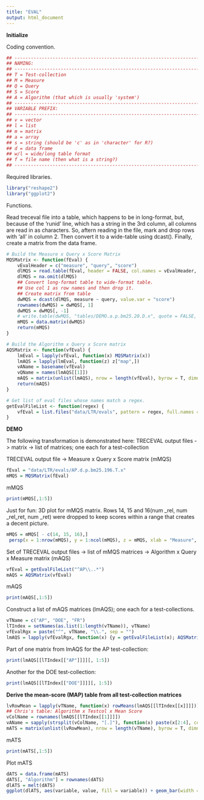 ```yaml
---
title: "EVAL"
output: html_document
---
```


**Initialize**

Coding convention.

```r
## --------------------------------------------------------------------------------------
## NAMING:
## --------------------------------------------------------------------------------------
## T = Test-collection
## M = Measure
## Q = Query
## S = Score
## A = Algorithm (that which is usually 'system')
## --------------------------------------------------------------------------------------
## VARIABLE PREFIX:
## --------------------------------------------------------------------------------------
## v = vector
## l = list
## m = matrix
## a = array
## s = string (should be 'c' as in 'character' for R?)
## d = data frame
## w/l = wide/long table format
## f = file name (then what is a string?)
## --------------------------------------------------------------------------------------
```

Required libraries.

```r
library("reshape2")
library("ggplot2")
```

Functions.

Read treceval file into a table, which happens to be in long-format, but, because of the 'runid' line, which has a string in the 3rd column, all columns are read in as characters. So, aftern reading in the file, mark and drop rows with 'all' in column 2\. Then convert it to a wide-table using dcast(). Finally, create a matrix from the data frame.

```r

# Build the Measure x Query x Score Matrix
MQSMatrix <- function(fEval) {
    vEvalHeader = c("measure", "query", "score")
    dlMQS = read.table(fEval, header = FALSE, col.names = vEvalHeader, na.strings = c("runid", "all"))
    dlMQS = na.omit(dlMQS)
    ## Convert long-format table to wide-format table.
    ## Use col 1 as row names and then drop it.
    ## Create matrix from table
    dwMQS = dcast(dlMQS, measure ~ query, value.var = "score")
    rownames(dwMQS) = dwMQS[, 1]
    dwMQS = dwMQS[, -1]
    # write.table(dwMQS, "tables/DEMO.a.p.bm25.20.D.x", quote = FALSE, row.names = FALSE)
    mMQS = data.matrix(dwMQS)
    return(mMQS)
}

# Build the Algorithm x Query x Score matrix
AQSMatrix <- function(vfEval) {
    lmEval = lapply(vfEval, function(x) MQSMatrix(x))
    lmAQS = lapply(lmEval, function(z) z["map",])
    vAName = basename(vfEval)
    vQName = names(lmAQS[[1]])
    mAQS = matrix(unlist(lmAQS), nrow = length(vfEval), byrow = T, dimnames = list(vAName, vQName))
    return(mAQS)
}

# Get list of eval files whose names match a regex.
getEvalFileList <- function(regex) {
    vfEval = list.files("data/LTR/evals", pattern = regex, full.names = TRUE)
}
```


**DEMO**

The following transformation is demonstrated here:
TRECEVAL output files -> matrix -> list of matrices; one each for a test-collection

TRECEVAL output file -> Measure x Query x Score matrix (mMQS)

```r
fEval = "data/LTR/evals/AP.d.p.bm25.196.T.x"
mMQS = MQSMatrix(fEval)
```

mMQS
```r
print(mMQS[,1:5])
```

Just for fun:
3D plot for mMQS matrix. Rows 14, 15 and 16(num \_rel, num \_rel\_ret, num \_ret) were dropped to keep scores within a range that creates a decent picture.

```r
mMQS = mMQS[ - c(14, 15, 16),]
 persp(x = 1:nrow(mMQS), y = 1:ncol(mMQS), z = mMQS, xlab = "Measure", ylab = "Query", zlab = "Score", theta = 30, phi = 30, col = "lightblue", shade = 0.25, ticktype = "detailed")
```

Set of TRECEVAL output files -> list of mMQS matrices -> Algorithm x Query x Measure matrix (mAQS)

```r
vfEval = getEvalFileList("^AP\\..*")
mAQS = AQSMatrix(vfEval)
```

mAQS
```r
print(mAQS[,1:5])
```

Construct a list of mAQS matrices (lmAQS); one each for a test-collections.

```r
vTName = c("AP", "DOE", "FR")
lTIndex = setNames(as.list(1:length(vTName)), vTName)
vfEvalRgx = paste("^", vTName, "\\.", sep = "")
lmAQS = lapply(vfEvalRgx, function(x) {y = getEvalFileList(x); AQSMatrix(y)})
```

Part of one matrix from lmAQS for the AP test-collection:
```r
print(lmAQS[[lTIndex[["AP"]]]][, 1:5])
```

Another for the DOE test-collection:
```r
print(lmAQS[[lTIndex[["DOE"]]]][, 1:5])
```

**Derive the mean-score (MAP) table from all test-collection matrices**

```r
lvRowMean = lapply(vTName, function(x) rowMeans(lmAQS[[lTIndex[[x]]]]))
## Chris's table: Algorithm x Testcol x Mean Score
vColName = rownames(lmAQS[[lTIndex[[1]]]])
vAName = sapply(strsplit(vColName, "[.]"), function(x) paste(x[2:4], collapse = "."))
mATS = matrix(unlist(lvRowMean), nrow = length(vTName), byrow = T, dimnames = list(vTName, vAName))
```

mATS
```r
print(mATS[,1:5])
```

Plot mATS
```r
dATS = data.frame(mATS)
dATS[, "Algorithm"] = rownames(dATS)
dlATS = melt(dATS)
ggplot(dlATS, aes(variable, value, fill = variable)) + geom_bar(width = 0.4, stat = "identity") + facet_grid(Algorithm ~ .) + theme(strip.text.x = element_text(size = 8, angle = 90), axis.text.x = element_text(angle = 90, vjust = 0.5, size = 6))
```
